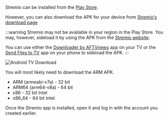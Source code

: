 Stremio can be installed from the [Play Store](https://play.google.com/store/apps/details?id=com.stremio.one).

However, you can also download the APK for your device from [Stremio's download page](https://www.stremio.com/downloads)

:::warning
Stremio may not be available in your region in the Play Store. 
You may, however, sideload it by using the APK from the [Stremio website](https://www.stremio.com/downloads).

You can use either the [Downloader by AFTVnews](https://play.google.com/store/apps/details?id=com.esaba.downloader) app on your TV or the [Send Files to TV](https://play.google.com/store/apps/details?id=com.yablio.sendfilestotv) app on your phone to sideload the APK.
:::

![Android TV Download](/img/stremio/android_tv_download.png)

You will most likely need to download the ARM APK.

- ARM (armeabi-v7a) - 32 bit
- ARM64 (arm64-v8a) - 64 bit
- x86 - 32 bit Intel
- x86_64 - 64 bit Intel

Once the Stremio app is installed, open it and log in with the account you created earlier.